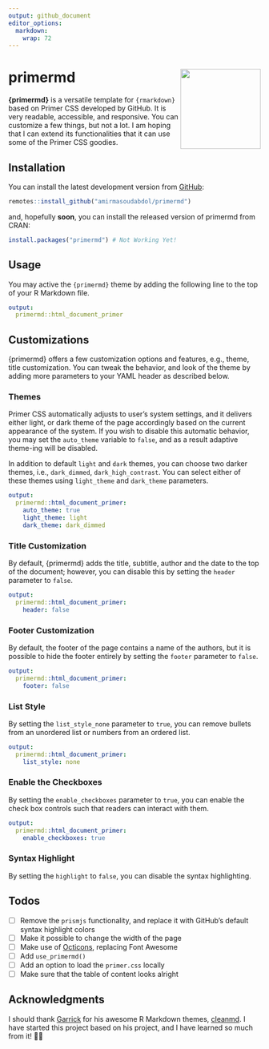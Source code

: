 ```yaml
---
output: github_document
editor_options: 
  markdown: 
    wrap: 72
---
```


<!-- README.md is generated from README.Rmd. Please edit this file -->

# primermd <img src="man/figures/logo.png" width="160" align="right"/>

**{primermd}** is a versatile template for `{rmarkdown}` based on Primer
CSS developed by GitHub. It is very readable, accessible, and responsive. 
You can customize a few things, but not a lot. I am hoping that I can extend
its functionalities that it can use some of the Primer CSS goodies.

## Installation


You can install the latest development version from
[GitHub](https://github.com/amirmasoudabdol/primermd/):

``` r
remotes::install_github("amirmasoudabdol/primermd")
```

and, hopefully **soon**, you can install the released version of primermd from CRAN:

``` r
install.packages("primermd") # Not Working Yet!
```

## Usage

You may active the `{primermd}` theme by adding the following line to
the top of your R Markdown file.

``` yaml
output: 
  primermd::html_document_primer
```

## Customizations

{primermd} offers a few customization options and features, e.g., theme,
title customization. You can tweak the behavior, and look of the theme
by adding more parameters to your YAML header as described below.

### Themes

Primer CSS automatically adjusts to user's system settings, and it
delivers either light, or dark theme of the page accordingly based on
the current appearance of the system. If you wish to disable this
automatic behavior, you may set the `auto_theme` variable to `false`,
and as a result adaptive theme-ing will be disabled.

In addition to default `light` and `dark` themes, you can choose two
darker themes, i.e., `dark_dimmed`, `dark_high_contrast`. You can select
either of these themes using `light_theme` and `dark_theme` parameters.

``` yaml
output: 
  primermd::html_document_primer:
    auto_theme: true
    light_theme: light
    dark_theme: dark_dimmed
```

### Title Customization

By default, {primermd} adds the title, subtitle, author and the date to
the top of the document; however, you can disable this by setting the
`header` parameter to `false`.

``` yaml
output: 
  primermd::html_document_primer:
    header: false
```

### Footer Customization

By default, the footer of the page contains a name of the authors, but
it is possible to hide the footer entirely by setting the `footer`
parameter to `false`.

``` yaml
output: 
  primermd::html_document_primer:
    footer: false
```

### List Style

By setting the `list_style_none` parameter to `true`, you can remove bullets
from an unordered list or numbers from an ordered list.

``` yaml
output: 
  primermd::html_document_primer:
    list_style: none
```

### Enable the Checkboxes

By setting the `enable_checkboxes` parameter to `true`, you can enable the
check box controls such that readers can interact with them.

``` yaml
output: 
  primermd::html_document_primer:
    enable_checkboxes: true
```

### Syntax Highlight

By setting the `highlight` to `false`, you can disable the syntax highlighting.


## Todos

- [ ] Remove the `prismjs` functionality, and replace it with GitHub's default
syntax highlight colors
- [ ] Make it possible to change the width of the page
- [ ] Make use of [Octicons](https://primer.style/octicons/), replacing Font Awesome
- [ ] Add `use_primermd()`
- [ ] Add an option to load the `primer.css` locally
- [ ] Make sure that the table of content looks alright


## Acknowledgments

I should thank [Garrick](https://github.com/gadenbuie) for his awesome R 
Markdown themes, [cleanmd](https://github.com/gadenbuie/cleanrmd). I have 
started this project based on his project, and I have learned so much from 
it! 🙏🏼
